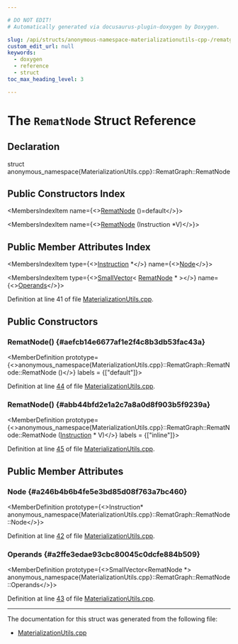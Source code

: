 ```yaml
---

# DO NOT EDIT!
# Automatically generated via docusaurus-plugin-doxygen by Doxygen.

slug: /api/structs/anonymous-namespace-materializationutils-cpp-/rematgraph/rematnode
custom_edit_url: null
keywords:
  - doxygen
  - reference
  - struct
toc_max_heading_level: 3

---
```





# The `RematNode` Struct Reference

<DoxygenPage pluginConfig={pluginConfig}>



## Declaration

<CodeBlock>struct anonymous_namespace{MaterializationUtils.cpp}::RematGraph::RematNode</CodeBlock>

## Public Constructors Index

<MembersIndex>

<MembersIndexItem
  name={<><a href="#aefcb14e6677af1e2f4c8b3db53fac43a">RematNode</a> ()=default</>}>
</MembersIndexItem>

<MembersIndexItem
  name={<><a href="#abb44bfd2e1a2c7a8a0d8f903b5f9239a">RematNode</a> (Instruction &#42;V)</>}>
</MembersIndexItem>

</MembersIndex>

## Public Member Attributes Index

<MembersIndex>

<MembersIndexItem
  type={<><a href="/docs/api/classes/llvm/instruction">Instruction</a> &#42;</>}
  name={<><a href="#a246b4b6b4fe5e3bd85d08f763a7bc460">Node</a></>}>
</MembersIndexItem>

<MembersIndexItem
  type={<><a href="/docs/api/classes/llvm/smallvector">SmallVector</a>&lt; <a href="/docs/api/structs/anonymous-namespace-materializationutils-cpp-/rematgraph/rematnode">RematNode</a> &#42; &gt;</>}
  name={<><a href="#a2ffe3edae93cbc80045c0dcfe884b509">Operands</a></>}>
</MembersIndexItem>

</MembersIndex>


Definition at line 41 of file <a href="/docs/api/files/lib/lib/transforms/lib/transforms/coroutines/materializationutils-cpp">MaterializationUtils.cpp</a>.

<SectionDefinition>

## Public Constructors

### RematNode() {#aefcb14e6677af1e2f4c8b3db53fac43a}

<MemberDefinition
  prototype={<>anonymous&#95;namespace&#123;MaterializationUtils.cpp&#125;::RematGraph::RematNode::RematNode ()</>}
  labels = {["default"]}>

Definition at line <a href="/docs/api/files/lib/lib/transforms/lib/transforms/coroutines/materializationutils-cpp/#l00044">44</a> of file <a href="/docs/api/files/lib/lib/transforms/lib/transforms/coroutines/materializationutils-cpp">MaterializationUtils.cpp</a>.
</MemberDefinition>

### RematNode() {#abb44bfd2e1a2c7a8a0d8f903b5f9239a}

<MemberDefinition
  prototype={<>anonymous&#95;namespace&#123;MaterializationUtils.cpp&#125;::RematGraph::RematNode::RematNode (<a href="/docs/api/classes/llvm/instruction">Instruction</a> &#42; V)</>}
  labels = {["inline"]}>

Definition at line <a href="/docs/api/files/lib/lib/transforms/lib/transforms/coroutines/materializationutils-cpp/#l00045">45</a> of file <a href="/docs/api/files/lib/lib/transforms/lib/transforms/coroutines/materializationutils-cpp">MaterializationUtils.cpp</a>.
</MemberDefinition>

</SectionDefinition>

<SectionDefinition>

## Public Member Attributes

### Node {#a246b4b6b4fe5e3bd85d08f763a7bc460}

<MemberDefinition
  prototype={<>Instruction&#42; anonymous&#95;namespace&#123;MaterializationUtils.cpp&#125;::RematGraph::RematNode::Node</>}>

Definition at line <a href="/docs/api/files/lib/lib/transforms/lib/transforms/coroutines/materializationutils-cpp/#l00042">42</a> of file <a href="/docs/api/files/lib/lib/transforms/lib/transforms/coroutines/materializationutils-cpp">MaterializationUtils.cpp</a>.
</MemberDefinition>

### Operands {#a2ffe3edae93cbc80045c0dcfe884b509}

<MemberDefinition
  prototype={<>SmallVector&lt;RematNode &#42;&gt; anonymous&#95;namespace&#123;MaterializationUtils.cpp&#125;::RematGraph::RematNode::Operands</>}>

Definition at line <a href="/docs/api/files/lib/lib/transforms/lib/transforms/coroutines/materializationutils-cpp/#l00043">43</a> of file <a href="/docs/api/files/lib/lib/transforms/lib/transforms/coroutines/materializationutils-cpp">MaterializationUtils.cpp</a>.
</MemberDefinition>

</SectionDefinition>

<hr/>

The documentation for this struct was generated from the following file:

<ul>
<li><a href="/docs/api/files/lib/lib/transforms/lib/transforms/coroutines/materializationutils-cpp">MaterializationUtils.cpp</a></li>
</ul>

</DoxygenPage>
